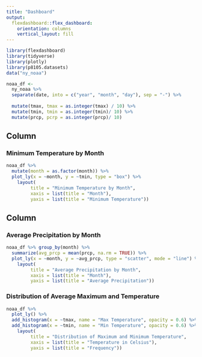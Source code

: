 ```yaml
---
title: "Dashboard"
output: 
  flexdashboard::flex_dashboard:
    orientation: columns
    vertical_layout: fill
---
```


```r
library(flexdashboard)
library(tidyverse)
library(plotly)
library(p8105.datasets)
data("ny_noaa")

noaa_df <- 
  ny_noaa %>% 
  separate(date, into = c("year", "month", "day"), sep = "-") %>% 
  
  mutate(tmax, tmax = as.integer(tmax) / 10) %>% 
  mutate(tmin, tmin = as.integer(tmin)/ 10) %>%  
  mutate(prcp, pcrp = as.integer(prcp)/ 10)
```



Column {data-width=650}
-----------------------------------------------------------------------

### Minimum Temperature by Month

```r
noaa_df %>% 
  mutate(month = as.factor(month)) %>% 
  plot_ly(x = ~month, y = ~tmin, type = "box") %>% 
    layout(
         title = "Minimum Temperature by Month",
         xaxis = list(title = "Month"),
         yaxis = list(title = "Minimum Temperature"))
```

Column {data-width=350}
-----------------------------------------------------------------------

### Average Precipitation by Month

```r
noaa_df %>% group_by(month) %>% 
  summarize(avg_prcp = mean(prcp, na.rm = TRUE)) %>% 
  plot_ly(x = ~month, y = ~avg_prcp, type = "scatter", mode = "line") %>% 
    layout(
         title = "Average Precipitation by Month",
         xaxis = list(title = "Month"),
         yaxis = list(title = "Average Precipitation"))
```

### Distribution of Average Maximum and Temperature

```r
noaa_df %>% 
  plot_ly() %>% 
  add_histogram(x = ~tmax, name = "Max Temperature", opacity = 0.6) %>% 
  add_histogram(x = ~tmin, name = "Min Temperature", opacity = 0.6) %>% 
    layout(
         title = "Distribution of Maximum and Minimum Temperature",
         xaxis = list(title = "Temperature in Celsius"),
         yaxis = list(title = "Frequency"))
  
```



